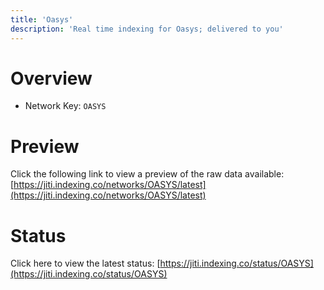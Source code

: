 ```yaml
---
title: 'Oasys'
description: 'Real time indexing for Oasys; delivered to you'
---
```


# Overview
- Network Key: `OASYS`

# Preview
Click the following link to view a preview of the raw data available: [https://jiti.indexing.co/networks/OASYS/latest](https://jiti.indexing.co/networks/OASYS/latest)

# Status
Click here to view the latest status: [https://jiti.indexing.co/status/OASYS](https://jiti.indexing.co/status/OASYS)
